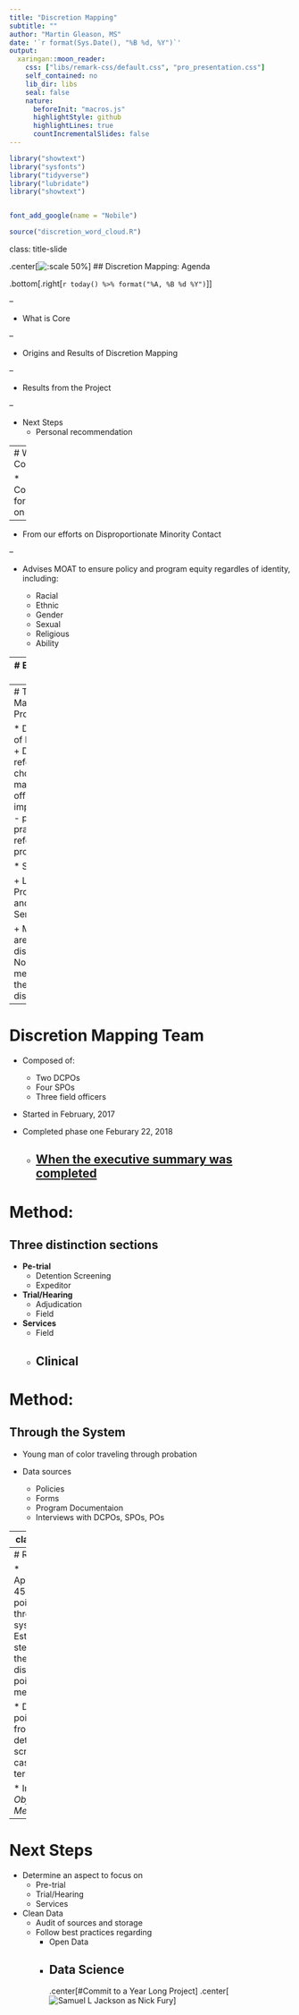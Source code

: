 ```yaml
---
title: "Discretion Mapping"
subtitle: ""
author: "Martin Gleason, MS"
date: '`r format(Sys.Date(), "%B %d, %Y")`'
output:
  xaringan::moon_reader:
    css: ["libs/remark-css/default.css", "pro_presentation.css"]
    self_contained: no
    lib_dir: libs
    seal: false
    nature:
      beforeInit: "macros.js"
      highlightStyle: github
      highlightLines: true
      countIncrementalSlides: false
---
```

```r
library("showtext")
library("sysfonts")
library("tidyverse")
library("lubridate")
library("showtext")


font_add_google(name = "Nobile")

source("discretion_word_cloud.R")
```
class: title-slide

.center[![:scale 50%](img/CORELogo.jpg)]
## Discretion Mapping: Agenda

.bottom[.right[`r today() %>% format("%A, %B %d %Y")`]]

--

* What is Core

--

* Origins and Results of Discretion Mapping

--

* Results from the Project

--

* Next Steps
  + Personal recommendation


---
# What Is Core

* Committee for Results on Equity

--

* From our efforts on Disproportionate Minority Contact

--

* Advises MOAT to ensure policy and program equity regardles of identity, including:

  + Racial
  + Ethnic
  + Gender
  + Sexual
  + Religious
  + Ability
  
---
# Equality vs Equity

.center[![:scale 85%](img/EqualityEquity.png)]

---
# The Mapping Project

* Definition of Discretion: 
  + Discretion refers to the choices made by the officer when implementing
    - policy
    - practice
    - or referring to a program. 

* Scope

 + Limited to Probation and Court Services
 
 + Mapping areas of discretion
  - Not measuring the impact of discretion
---

# Discretion Mapping Team
* Composed of:
  + Two DCPOs
  + Four SPOs
  + Three field officers
  
* Started in February, 2017

* Completed phase one Feburary 22, 2018
  + [When the executive summary was completed](https://www.dropbox.com/s/i9uelv05gz0u18e/Discretion_Mapping_Summary.pdf?dl=0)
---

# Method:
## Three distinction sections

* **Pe-trial**
  + Detention Screening
  + Expeditor

* **Trial/Hearing**
  + Adjudication
  + Field
  
* **Services**
  + Field
  + Clinical
---

# Method: 
## Through the System

* Young man of color traveling through probation

* Data sources
  + Policies
  + Forms
  + Program Documentaion
  + Interviews with DCPOs, SPOs, POs
  
---
class: middle

# Visualizing Our Notes
```r

  wordcloud(discretion_words$word, discretion_words$n, min.freq = 5, random.order = FALSE,
            random.color = FALSE, 
            color = pro_colors_scheme2,
            scale = c(4, 2 ))
```


---
# Results

* Approximately 45 discretion points through the system
  + Estimate stems from the ways discretion points can be measured
  
* Discretion points exist from detention screening to case termination

* Including *Objective Measures*
---
# Next Steps

* Determine an aspect to focus on
  + Pre-trial
  + Trial/Hearing
  + Services
  
* Clean Data
  + Audit of sources and storage
  + Follow best practices regarding 
     - Open Data
     - Data Science
---
.center[#Commit to a Year Long Project] 
.center[![Samuel L Jackson as Nick Fury](img/discretion_mapping.gif)]

